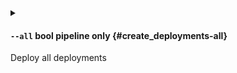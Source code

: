 
<details className="config-field -function" data-expandable="false">
<summary>

#### `--all` <span class="config-field-type">bool</span> <span class="config-field-enum"></span> <span class="config-field-default -return"></span> <span class="config-field-required" data-required="false">pipeline only</span>  {#create_deployments-all}

Deploy all deployments

</summary>



</details>
